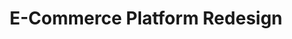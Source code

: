 ---
# src/content/portfolio/ecommerce-platform.mdx
title: "E-Commerce Platform Redesign"
description: "Complete redesign of an online shopping platform"
publishDate: 2024-02-01
order: 1
client: "ShopMax Inc."
projectUrl: "https://shopmax.example.com"
technologies: ["Next.js", "Stripe", "PostgreSQL", "Tailwind CSS"]
category: "E-Commerce"
addToMenu:
  - menu: "main-menu"
    order: 1
# featuredImage:
#   src: "/images/portfolio/shopmax.jpg"
#   alt: "ShopMax platform screenshot"
---